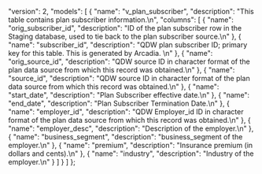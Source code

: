   "version": 2,
  "models": [
    {
      "name": "v_plan_subscriber",
      "description": "This table contains plan subscriber information.\n",
      "columns": [
        {
          "name": "orig_subscriber_id",
          "description": "ID of the plan subscriber row in the Staging database, used to tie back to the plan subscriber source.\n"
        },
        {
          "name": "subscriber_id",
          "description": "QDW plan subscriber ID; primary key for this table.  This is generated by Arcadia. \n"
        },
        {
          "name": "orig_source_id",
          "description": "QDW source ID in character format of the plan data source from which this record was obtained.\n"
        },
        {
          "name": "source_id",
          "description": "QDW source ID in character format of the plan data source from which this record was obtained.\n"
        },
        {
          "name": "start_date",
          "description": "Plan Subscriber effective date.\n"
        },
        {
          "name": "end_date",
          "description": "Plan Subscriber Termination Date.\n"
        },
        {
          "name": "employer_id",
          "description": "QDW Employer_id ID in character format of the plan data source from which this record was obtained.\n"
        },
        {
          "name": "employer_desc",
          "description": "Description of the employer.\n"
        },
        {
          "name": "business_segment",
          "description": "business_segment of the employer.\n"
        },
        {
          "name": "premium",
          "description": "Insurance premium (in dollars and cents).\n"
        },
        {
          "name": "industry",
          "description": "Industry of the employer.\n"
        }
      ]
    }
  ]
};
